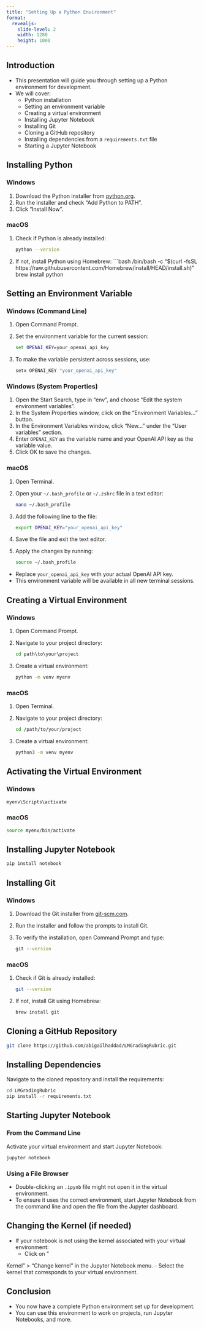 ```yaml
---
title: "Setting Up a Python Environment"
format:
  revealjs:
    slide-level: 2
    width: 1280
    height: 1000
---
```


## Introduction

- This presentation will guide you through setting up a Python environment for development.
- We will cover:
  - Python installation
  - Setting an environment variable
  - Creating a virtual environment
  - Installing Jupyter Notebook
  - Installing Git
  - Cloning a GitHub repository
  - Installing dependencies from a `requirements.txt` file
  - Starting a Jupyter Notebook

## Installing Python

### Windows

1. Download the Python installer from [python.org](https://www.python.org/downloads/).
2. Run the installer and check "Add Python to PATH".
3. Click "Install Now".

### macOS

1. Check if Python is already installed:
   ```bash
   python --version
   ```
2. If not, install Python using Homebrew:
   ```bash
   /bin/bash -c "$(curl -fsSL https://raw.githubusercontent.com/Homebrew/install/HEAD/install.sh)"
   brew install python

## Setting an Environment Variable

### Windows (Command Line)

1. Open Command Prompt.
2. Set the environment variable for the current session:
   ```cmd
   set OPENAI_KEY=your_openai_api_key
   ```
3. To make the variable persistent across sessions, use:
   ```cmd
   setx OPENAI_KEY "your_openai_api_key"
   ```

### Windows (System Properties)

1. Open the Start Search, type in "env", and choose "Edit the system environment variables".
2. In the System Properties window, click on the "Environment Variables..." button.
3. In the Environment Variables window, click "New..." under the "User variables" section.
4. Enter `OPENAI_KEY` as the variable name and your OpenAI API key as the variable value.
5. Click OK to save the changes.

### macOS

1. Open Terminal.
2. Open your `~/.bash_profile` or `~/.zshrc` file in a text editor:
   ```bash
   nano ~/.bash_profile
   ```
3. Add the following line to the file:
   ```bash
   export OPENAI_KEY="your_openai_api_key"
   ```
4. Save the file and exit the text editor.
5. Apply the changes by running:
   ```bash
   source ~/.bash_profile
   ```

- Replace `your_openai_api_key` with your actual OpenAI API key.
- This environment variable will be available in all new terminal sessions.

## Creating a Virtual Environment

### Windows

1. Open Command Prompt.
2. Navigate to your project directory:
   ```cmd
   cd path\to\your\project
   ```
3. Create a virtual environment:
   ```cmd
   python -m venv myenv
   ```

### macOS

1. Open Terminal.
2. Navigate to your project directory:
   ```bash
   cd /path/to/your/project
   ```
3. Create a virtual environment:
   ```bash
   python3 -m venv myenv
   ```

## Activating the Virtual Environment

### Windows

```cmd
myenv\Scripts\activate
```

### macOS

```bash
source myenv/bin/activate
```

## Installing Jupyter Notebook

```bash
pip install notebook
```

## Installing Git

### Windows

1. Download the Git installer from [git-scm.com](https://git-scm.com/download/win).
2. Run the installer and follow the prompts to install Git.
3. To verify the installation, open Command Prompt and type:
   ```cmd
   git --version
   ```

### macOS

1. Check if Git is already installed:
   ```bash
   git --version
   ```
2. If not, install Git using Homebrew:
   ```bash
   brew install git
   ```

## Cloning a GitHub Repository

```bash
git clone https://github.com/abigailhaddad/LMGradingRubric.git
```

## Installing Dependencies

Navigate to the cloned repository and install the requirements:

```bash
cd LMGradingRubric
pip install -r requirements.txt
```

## Starting Jupyter Notebook

### From the Command Line

Activate your virtual environment and start Jupyter Notebook:

```bash
jupyter notebook
```

### Using a File Browser

- Double-clicking an `.ipynb` file might not open it in the virtual environment.
- To ensure it uses the correct environment, start Jupyter Notebook from the command line and open the file from the Jupyter dashboard.

## Changing the Kernel (if needed)

- If your notebook is not using the kernel associated with your virtual environment:
  - Click on "

Kernel" > "Change kernel" in the Jupyter Notebook menu.
  - Select the kernel that corresponds to your virtual environment.

## Conclusion

- You now have a complete Python environment set up for development.
- You can use this environment to work on projects, run Jupyter Notebooks, and more.
